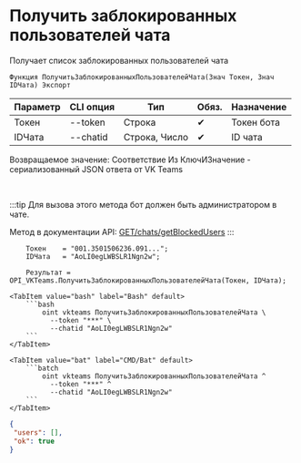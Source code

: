 ﻿---
sidebar_position: 6
---


# Получить заблокированных пользователей чата
 Получает список заблокированных пользователей чата



`Функция ПолучитьЗаблокированныхПользователейЧата(Знач Токен, Знач IDЧата) Экспорт`

  | Параметр | CLI опция | Тип | Обяз. | Назначение |
  |-|-|-|-|-|
  | Токен | --token | Строка | &#x2714; | Токен бота |
  | IDЧата | --chatid | Строка, Число | &#x2714; | ID чата |

  
  Возвращаемое значение:   Соответствие Из КлючИЗначение - сериализованный JSON ответа от VK Teams

<br/>

:::tip
Для вызова этого метода бот должен быть администратором в чате.

 Метод в документации API: [GET ​/chats​/getBlockedUsers](https://teams.vk.com/botapi/#/chats/get_chats_getBlockedUsers)
:::
<br/>


```bsl title="Пример использования для 1С:Предприятие/OneScript"
    Токен    = "001.3501506236.091...";
    IDЧата   = "AoLI0egLWBSLR1Ngn2w";

    Результат = OPI_VKTeams.ПолучитьЗаблокированныхПользователейЧата(Токен, IDЧата);
```
    

 <Tabs>
  
    <TabItem value="bash" label="Bash" default>
        ```bash
            oint vkteams ПолучитьЗаблокированныхПользователейЧата \
              --token "***" \
              --chatid "AoLI0egLWBSLR1Ngn2w"
        ```
    </TabItem>
  
    <TabItem value="bat" label="CMD/Bat" default>
        ```batch
            oint vkteams ПолучитьЗаблокированныхПользователейЧата ^
              --token "***" ^
              --chatid "AoLI0egLWBSLR1Ngn2w"
        ```
    </TabItem>
</Tabs>


```json title="Результат"
{
 "users": [],
 "ok": true
}
```

